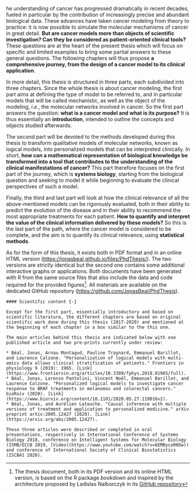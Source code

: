 \chapter*{Preface}

\initial{T}he understanding of cancer has progressed dramatically in recent decades, fueled in particular by the contribution of increasingly precise and abundant biological data. These advances have taken cancer modeling from theory to practice: it is now possible to simulate the molecular mechanisms of cancer in great detail. **But are cancer models more than objects of scientific investigation? Can they be considered as patient-oriented clinical tools?** These questions are at the heart of the present thesis which will focus on specific and limited examples to bring some partial answers to these general questions. The following chapters will thus propose **a comprehensive journey, from the design of a cancer model to its clinical application**.


In more detail, this thesis is structured in three parts, each subdivided into three chapters. Since the whole thesis is about cancer modeling, the first part aims at defining the type of model to be referred to, and in particular models that will be called mechanistic, as well as the object of the modeling, *i.e.*, the molecular networks involved in cancer. So the first part answers the question: **what is a cancer model and what is its purpose?** It is thus essentially an **introduction**, intended to outline the concepts and objects studied afterwards. 


The second part will be devoted to the methods developed during this thesis to transform qualitative models of molecular networks, known as logical models, into personalized models that can be interpreted clinically. In short, **how can a mathematical representation of biological knowledge be transformed into a tool that contributes to the understanding of the clinical manifestations of cancer?** This part therefore focuses on the first part of the journey, which is **systems biology**, starting from the biological question and seeking to model it while beginning to evaluate the clinical perspectives of such a model.


Finally, the third and last part will look at how the clinical relevance of all the above-mentioned models can be rigorously evaluated, both in their ability to predict the evolution of the disease and in their ability to recommend the most appropriate treatments for each patient. **How to quantify and interpret the value of the clinical information delivered by these models?** So this is the last part of the path, where the cancer model is considered to be complete, and the aim is to quantify its clinical relevance, using **statistical methods**.

  
As for the form of this thesis, it exists both in PDF format and in an online HTML version (<https://jonasbeal.github.io/files/PhdThesis/>). The two versions are strictly identical but the second one contains some additional interactive graphs or applications. Both documents have been generated with R from the same source files that also include the data and code required for the provided figures^[The thesis document, both in its PDF version and its online HTML version, is based on the R package *bookdown* and inspired by the architecture proposed by Ladislas Nalborczyk in its [GitHub repository](https://github.com/lnalborczyk/phd_thesis)]. All materials are available on the dedicated GitHub repository (<https://github.com/JonasBeal/PhdThesis>).
  

```block2

#### Scientific content {-}

Except for the first part, essentially introductory and based on scientific literature, the different chapters are based on original scientific work done during this thesis (2017-2020) and mentioned at the beginning of each chapter in a box similar to the this one.  
  
The main articles behind this thesis are indicated below with one published article and two pre-prints currently under review: 

* Béal, Jonas, Arnau Montagud, Pauline Traynard, Emmanuel Barillot, and Laurence Calzone. "Personalization of logical models with multi-omics data allows clinical stratification of patients." Frontiers in physiology 9 (2019): 1965. [Link](https://www.frontiersin.org/articles/10.3389/fphys.2018.01965/full).
* Béal, Jonas, Lorenzo Pantolini, Vincent Noël, Emmanuel Barillot, and Laurence Calzone. "Personalized logical models to investigate cancer response to BRAF treatments in melanomas and colorectal cancers." bioRxiv (2020). [Link](https://www.biorxiv.org/content/10.1101/2020.05.27.119016v2).
* Béal, Jonas, and Aurélien Latouche. "Causal inference with multiple versions of treatment and application to personalized medicine." arXiv preprint arXiv:2005.12427 (2020). [Link](https://arxiv.org/abs/2005.12427).  
  
These three articles were described or completed in oral presentations, respectively in International Conference of Systems Biology 2018, conference on Intelligent Systems for Molecular Biology (ISMB/ECCB 2019, [Video](https://www.youtube.com/watch?v=6EMBycoR0Ow)) and conference of International Society of Clinical Biostatistics (ISCB41 2020).

```

\clearemptydoublepage
